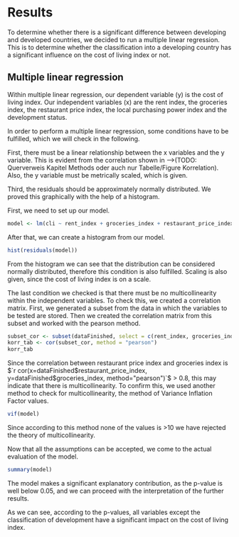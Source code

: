 # Results
To determine whether there is a significant difference between developing and developed countries, we decided to run a multiple linear regression. This is to determine whether the classification into a developing country has a significant influence on the cost of living index or not.

## Multiple linear regression
Within multiple linear regression, our dependent variable (y) is the cost of living index. Our independent variables (x) are the rent index, the groceries index, the restaurant price index, the local purchasing power index and the development status.

In order to perform a multiple linear regression, some conditions have to be fulfilled, which we will check in the following.

First, there must be a linear relationship between the x variables and the y variable. This is evident from the correlation shown in -->(TODO: Querverweis Kapitel Methods oder auch nur Tabelle/Figure Korrelation).
Also, the y variable must be metrically scaled, which is given.

Third, the residuals should be approximately normally distributed. We proved this graphically with the help of a histogram.

First, we need to set up our model.

```r
model <- lm(cli ~ rent_index + groceries_index + restaurant_price_index + local_purchasing_power_index + development, data = dataFinished)
```

After that, we can create a histogram from our model.

```r
hist(residuals(model))
```

From the histogram we can see that the distribution can be considered normally distributed, therefore this condition is also fulfilled.
Scaling is also given, since the cost of living index is on a scale.

The last condition we checked is that there must be no multicollinearity within the independent variables.
To check this, we created a correlation matrix. First, we generated a subset from the data in which the variables to be tested are stored. Then we created the correlation matrix from this subset and worked with the pearson method.

```r
subset_cor <- subset(dataFinished, select = c(rent_index, groceries_index, restaurant_price_index, local_purchasing_power_index, development))
korr_tab <- cor(subset_cor, method = "pearson")
korr_tab
```

Since the correlation between restaurant price index and groceries index is
 $`r cor(x=dataFinished$restaurant_price_index, y=dataFinished$groceries_index, method="pearson")`$ > 0.8, this may indicate that there is multicollinearity. To confirm this, we used another method to check for multicollinearity, the method of Variance Inflation Factor values.

```r
vif(model)
```

Since according to this method none of the values is >10 we have rejected the theory of multicollinearity.

Now that all the assumptions can be accepted, we come to the actual evaluation of the model.

```r
summary(model)
```

The model makes a significant explanatory contribution, as the p-value is well below 0.05, and we can proceed with the interpretation of the further results.

As we can see, according to the p-values, all variables except the classification of development have a significant impact on the cost of living index.
